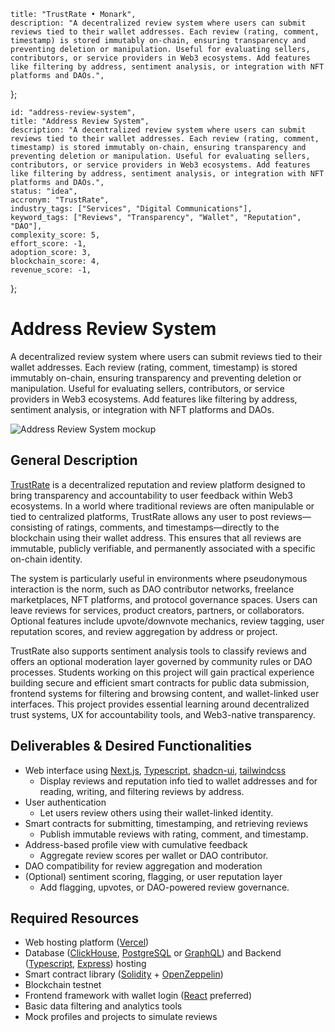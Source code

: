     title: "TrustRate • Monark",
    description: "A decentralized review system where users can submit reviews tied to their wallet addresses. Each review (rating, comment, timestamp) is stored immutably on-chain, ensuring transparency and preventing deletion or manipulation. Useful for evaluating sellers, contributors, or service providers in Web3 ecosystems. Add features like filtering by address, sentiment analysis, or integration with NFT platforms and DAOs.",
};

    id: "address-review-system",
    title: "Address Review System",
    description: "A decentralized review system where users can submit reviews tied to their wallet addresses. Each review (rating, comment, timestamp) is stored immutably on-chain, ensuring transparency and preventing deletion or manipulation. Useful for evaluating sellers, contributors, or service providers in Web3 ecosystems. Add features like filtering by address, sentiment analysis, or integration with NFT platforms and DAOs.",
    status: "idea",
    accronym: "TrustRate",
    industry_tags: ["Services", "Digital Communications"],
    keyword_tags: ["Reviews", "Transparency", "Wallet", "Reputation", "DAO"],
    complexity_score: 5,
    effort_score: -1,
    adoption_score: 3,
    blockchain_score: 4,
    revenue_score: -1,
};

# Address Review System

A decentralized review system where users can submit reviews tied to their wallet addresses. Each review (rating, comment, timestamp) is stored immutably on-chain, ensuring transparency and preventing deletion or manipulation. Useful for evaluating sellers, contributors, or service providers in Web3 ecosystems. Add features like filtering by address, sentiment analysis, or integration with NFT platforms and DAOs.

![Address Review System mockup](/images/project/address-review-system.jpg)

## General Description

[TrustRate](https://trustrate.monark.io) is a decentralized reputation and review platform designed to bring transparency and accountability to user feedback within Web3 ecosystems. In a world where traditional reviews are often manipulable or tied to centralized platforms, TrustRate allows any user to post reviews—consisting of ratings, comments, and timestamps—directly to the blockchain using their wallet address. This ensures that all reviews are immutable, publicly verifiable, and permanently associated with a specific on-chain identity.

The system is particularly useful in environments where pseudonymous interaction is the norm, such as DAO contributor networks, freelance marketplaces, NFT platforms, and protocol governance spaces. Users can leave reviews for services, product creators, partners, or collaborators. Optional features include upvote/downvote mechanics, review tagging, user reputation scores, and review aggregation by address or project.

TrustRate also supports sentiment analysis tools to classify reviews and offers an optional moderation layer governed by community rules or DAO processes. Students working on this project will gain practical experience building secure and efficient smart contracts for public data submission, frontend systems for filtering and browsing content, and wallet-linked user interfaces. This project provides essential learning around decentralized trust systems, UX for accountability tools, and Web3-native transparency.

## Deliverables & Desired Functionalities

- Web interface using [Next.js](https://nextjs.org/), [Typescript](https://www.typescriptlang.org/), [shadcn-ui](https://ui.shadcn.com/), [tailwindcss](https://tailwindcss.com/)
    - Display reviews and reputation info tied to wallet addresses and for reading, writing, and filtering reviews by address.
- User authentication
    - Let users review others using their wallet-linked identity.
- Smart contracts for submitting, timestamping, and retrieving reviews
    - Publish immutable reviews with rating, comment, and timestamp.
- Address-based profile view with cumulative feedback
    - Aggregate review scores per wallet or DAO contributor.
- DAO compatibility for review aggregation and moderation
- (Optional) sentiment scoring, flagging, or user reputation layer
    - Add flagging, upvotes, or DAO-powered review governance.

## Required Resources

- Web hosting platform ([Vercel](https://www.vercel.com/))
- Database ([ClickHouse](https://clickhouse.com/), [PostgreSQL](https://www.postgresql.org/) or [GraphQL](https://graphql.org/)) and Backend ([Typescript](https://www.typescriptlang.org/), [Express](https://expressjs.com/)) hosting
- Smart contract library ([Solidity](https://soliditylang.org/) + [OpenZeppelin](https://www.openzeppelin.com/))
- Blockchain testnet
- Frontend framework with wallet login ([React](https://react.dev/) preferred)
- Basic data filtering and analytics tools
- Mock profiles and projects to simulate reviews
